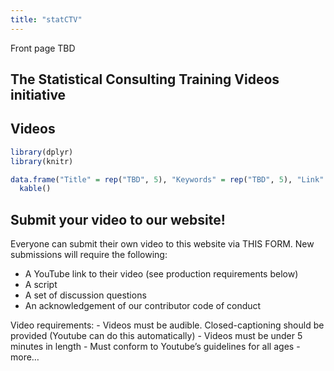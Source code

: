 ```yaml
---
title: "statCTV"
---
```


Front page TBD

## The Statistical Consulting Training Videos initiative 

## Videos

```r
library(dplyr)
library(knitr)

data.frame("Title" = rep("TBD", 5), "Keywords" = rep("TBD", 5), "Link" = rep("TBD", 5)) %>% 
  kable() 
```

## Submit your video to our website!

Everyone can submit their own video to this website via THIS FORM. New submissions will require the following: 

- A YouTube link to their video (see production requirements below)
- A script
- A set of discussion questions
- An acknowledgement of our contributor code of conduct

Video requirements: 
- Videos must be audible. Closed-captioning should be provided (Youtube can do this automatically)
- Videos must be under 5 minutes in length
- Must conform to Youtube's guidelines for all ages
- more...